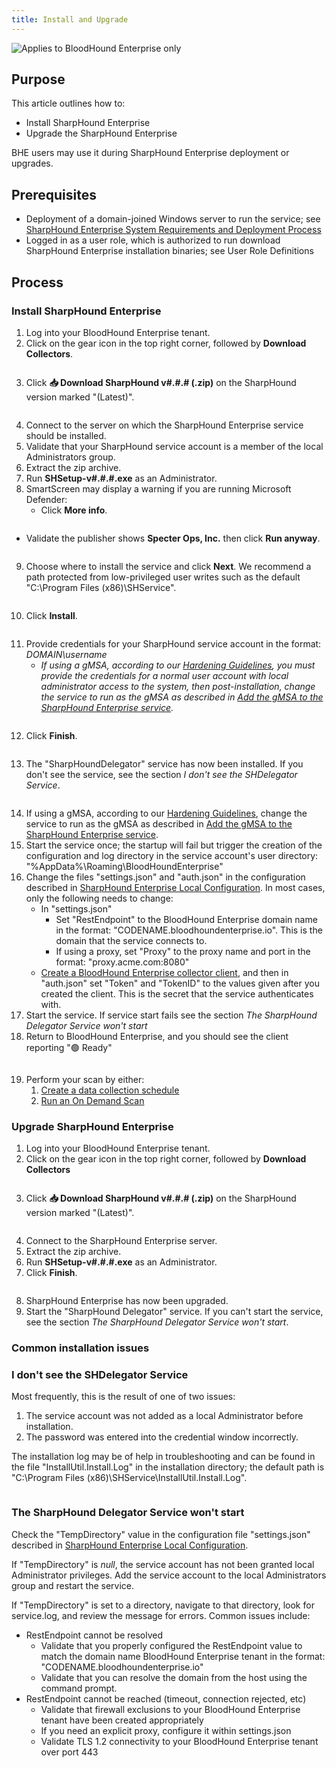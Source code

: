 ```yaml
---
title: Install and Upgrade
---
```


<img noZoom src="/assets/enterprise-edition-pill-tag.svg" alt="Applies to BloodHound Enterprise only" />

## Purpose

This article outlines how to:

* Install SharpHound Enterprise
* Upgrade the SharpHound Enterprise

BHE users may use it during SharpHound Enterprise deployment or upgrades.

## Prerequisites

* Deployment of a domain-joined Windows server to run the service; see [SharpHound Enterprise System Requirements and Deployment Process](/collect-data/sharphound/install/system-requirements)
* Logged in as a user role, which is authorized to run download SharpHound Enterprise installation binaries; see User Role Definitions

## Process

### Install SharpHound Enterprise

1. Log into your BloodHound Enterprise tenant.
2. Click on the gear icon in the top right corner, followed by **Download Collectors**.

<Frame>
  <img src="/assets/image-39.png" alt="" />
</Frame>

3. Click **📥 Download SharpHound v#.#.# (.zip)** on the SharpHound version marked "(Latest)".

<Frame>
  <img src="/assets/image-40.png" alt="" />
</Frame>

4. Connect to the server on which the SharpHound Enterprise service should be installed.
5. Validate that your SharpHound service account is a member of the local Administrators group.
6. Extract the zip archive.
7. Run **SHSetup-v#.#.#.exe** as an Administrator.
8. SmartScreen may display a warning if you are running Microsoft Defender:
   * Click **More info**.

<Frame>
  <img src="/assets/image-41.png" alt="" />
</Frame>

* Validate the publisher shows **Specter Ops, Inc.** then click **Run anyway**.

<Frame>
  <img src="/assets/image-42.png" alt="" />
</Frame>

9. Choose where to install the service and click **Next**. We recommend a path protected from low-privileged user writes such as the default "C:\Program Files (x86)\SHService".

<Frame>
  <img src="/assets/image-43.png" alt="" />
</Frame>

10. Click **Install**.

<Frame>
  <img src="/assets/image-44.png" alt="" />
</Frame>

11. Provide credentials for your SharpHound service account in the format: *DOMAIN\username*
    * *If using a gMSA, according to our [Hardening Guidelines](/manage-bloodhound/securing-bloodhound-and-collectors/sharphound-hardening), you must provide the credentials for a normal user account with local administrator access to the system, then post-installation, change the service to run as the gMSA as described in [Add the gMSA to the SharpHound Enterprise service](/collect-data/sharphound/install/configure-gmsa).*

<Frame>
  <img src="/assets/image-45.png" alt="" />
</Frame>

12. Click **Finish**.

<Frame>
  <img src="/assets/image-46.png" alt="" />
</Frame>

13. The "SharpHoundDelegator" service has now been installed. If you don't see the service, see the section *I don't see the SHDelegator Service*.

<Frame>
  <img src="/assets/image-47.png" alt="" />
</Frame>

14. If using a gMSA, according to our [Hardening Guidelines](/manage-bloodhound/securing-bloodhound-and-collectors/sharphound-hardening), change the service to run as the gMSA as described in [Add the gMSA to the SharpHound Enterprise service](/collect-data/sharphound/install/configure-gmsa).
15. Start the service once; the startup will fail but trigger the creation of the configuration and log directory in the service account's user directory: "%AppData%\Roaming\BloodHoundEnterprise"
16. Change the files "settings.json" and "auth.json" in the configuration described in [SharpHound Enterprise Local Configuration](/collect-data/sharphound/install/local-configuration). In most cases, only the following needs to change:
    * In "settings.json"
      * Set "RestEndpoint" to the BloodHound Enterprise domain name in the format: "CODENAME.bloodhoundenterprise.io". This is the domain that the service connects to.
      * If using a proxy, set "Proxy" to the proxy name and port in the format: "proxy.acme.com:8080"
    * [Create a BloodHound Enterprise collector client](/collect-data/enterprise-collection/create-collector), and then in "auth.json" set "Token" and "TokenID" to the values given after you created the client. This is the secret that the service authenticates with.
17. Start the service. If service start fails see the section *The SharpHound Delegator Service won't start*
18. Return to BloodHound Enterprise, and you should see the client reporting "🟢 Ready"

<Frame>
  <img src="/assets/image-48.png" alt="" />
</Frame>

19. Perform your scan by either:
    1. [Create a data collection schedule](/collect-data/enterprise-collection/collection-schedule)
    2. [Run an On Demand Scan](/collect-data/enterprise-collection/on-demand-scan)

### Upgrade SharpHound Enterprise

1. Log into your BloodHound Enterprise tenant.
2. Click on the gear icon in the top right corner, followed by **Download Collectors**

<Frame>
  <img src="/assets/image-49.png" alt="" />
</Frame>

3. Click **📥 Download SharpHound v#.#.# (.zip)** on the SharpHound version marked "(Latest)".

<Frame>
  <img src="/assets/image-50.png" alt="" />
</Frame>

4. Connect to the SharpHound Enterprise server.
5. Extract the zip archive.
6. Run **SHSetup-v#.#.#.exe** as an Administrator.
7. Click **Finish**.

<Frame>
  <img src="/assets/image-51.png" alt="" />
</Frame>

8. SharpHound Enterprise has now been upgraded.
9. Start the "SharpHound Delegator" service. If you can't start the service, see the section *The SharpHound Delegator Service won't start*.

### Common installation issues

### I don't see the SHDelegator Service

Most frequently, this is the result of one of two issues:

1. The service account was not added as a local Administrator before installation.
2. The password was entered into the credential window incorrectly.

The installation log may be of help in troubleshooting and can be found in the file "InstallUtil.Install.Log" in the installation directory; the default path is "C:\Program Files (x86)\SHService\InstallUtil.Install.Log".

<Frame>
  <img src="/assets/image-52.png" alt="" />
</Frame>

### The SharpHound Delegator Service won't start

Check the "TempDirectory" value in the configuration file "settings.json" described in [SharpHound Enterprise Local Configuration](/collect-data/sharphound/install/local-configuration).

If "TempDirectory" is *null*, the service account has not been granted local Administrator privileges. Add the service account to the local Administrators group and restart the service.

If "TempDirectory" is set to a directory, navigate to that directory, look for service.log, and review the message for errors. Common issues include:

* RestEndpoint cannot be resolved
  * Validate that you properly configured the RestEndpoint value to match the domain name BloodHound Enterprise tenant in the format: "CODENAME.bloodhoundenterprise.io"
  * Validate that you can resolve the domain from the host using the command prompt.
* RestEndpoint cannot be reached (timeout, connection rejected, etc)
  * Validate that firewall exclusions to your BloodHound Enterprise tenant have been created appropriately
  * If you need an explicit proxy, configure it within settings.json
  * Validate TLS 1.2 connectivity to your BloodHound Enterprise tenant over port 443
